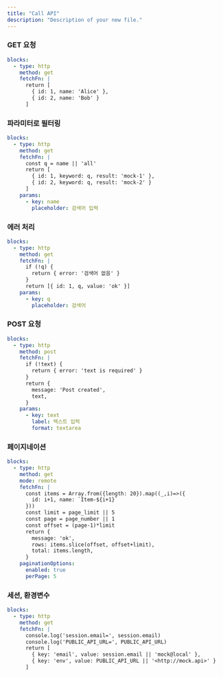 ```yaml
---
title: "Call API"
description: "Description of your new file."
---
```


### GET 요청

```yaml
blocks:
  - type: http
    method: get
    fetchFn: |
      return [
        { id: 1, name: 'Alice' },
        { id: 2, name: 'Bob' }
      ]
```

### 파라미터로 필터링

```yaml
blocks:
  - type: http
    method: get
    fetchFn: |
      const q = name || 'all'
      return [
        { id: 1, keyword: q, result: 'mock-1' },
        { id: 2, keyword: q, result: 'mock-2' }
      ]
    params:
      - key: name
        placeholder: 검색어 입력
```

### 에러 처리

```yaml
blocks:
  - type: http
    method: get
    fetchFn: |
      if (!q) {
        return { error: '검색어 없음' }
      }
      return [{ id: 1, q, value: 'ok' }]
    params:
      - key: q
        placeholder: 검색어
```

### POST 요청

```yaml
blocks:
  - type: http
    method: post
    fetchFn: |
      if (!text) {
        return { error: 'text is required' }
      }
      return {
        message: 'Post created',
        text,
      }
    params:
      - key: text
        label: 텍스트 입력
        format: textarea
```

### 페이지네이션

```yaml
blocks:
  - type: http
    method: get
    mode: remote
    fetchFn: |
      const items = Array.from({length: 20}).map((_,i)=>({
        id: i+1, name: `Item-${i+1}`
      }))
      const limit = page_limit || 5
      const page = page_number || 1
      const offset = (page-1)*limit
      return {
        message: 'ok',
        rows: items.slice(offset, offset+limit),
        total: items.length,
      }
    paginationOptions:
      enabled: true
      perPage: 5
```

### 세션, 환경변수

```yaml
blocks:
  - type: http
    method: get
    fetchFn: |
      console.log('session.email=', session.email)
      console.log('PUBLIC_API_URL=', PUBLIC_API_URL)
      return [
        { key: 'email', value: session.email || 'mock@local' },
        { key: 'env', value: PUBLIC_API_URL || '<http://mock.api>' }
      ]
```